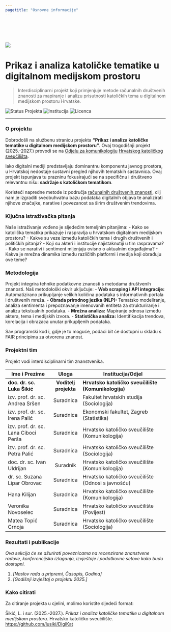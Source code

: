 ```yaml
---
pagetitle: "Osnovne informacije"
---
```



<br>
<br>
<br>

![](photo_.jpg)

# Prikaz i analiza katoličke tematike u digitalnom medijskom prostoru 

> Interdisciplinarni projekt koji primjenjuje metode računalnih društvenih znanosti za mapiranje i analizu prisutnosti katoličkih tema u digitalnom medijskom prostoru Hrvatske.

![Status Projekta](https://img.shields.io/badge/status-aktivan-green)
![Institucija](https://img.shields.io/badge/Institucija-Hrvatsko_katoličko_sveučilište-blue)
![Licenca](https://img.shields.io/badge/Licenca-CC%20BY%204.0-lightgrey)

---

###  O projektu

Dobrodošli na službenu stranicu projekta **"Prikaz i analiza katoličke tematike u digitalnom medijskom prostoru"**. Ovaj trogodišnji projekt (2025.-2027.) provodi se na [Odjelu za komunikologiju](https://www.unicath.hr/odjeli-i-fakultet/komunikologija) [Hrvatskog katoličkog sveučilišta](https://www.unicath.hr/).

Iako digitalni mediji predstavljaju dominantnu komponentu javnog prostora, u Hrvatskoj nedostaje sustavni pregled njihovih tematskih sastavnica. Ovaj projekt ispunjava tu prazninu fokusirajući se na specifičnu i društveno relevantnu nišu: **sadržaje s katoličkom tematikom**.

Koristeći napredne metode iz područja [računalnih društvenih znanosti](https://pure.rug.nl/ws/portalfiles/portal/140988937/Manifesto_of_computational_social_science.pdf), cilj nam je izgraditi sveobuhvatnu bazu podataka digitalnih objava te analizirati njihove značajke, narative i povezanost sa širim društvenim trendovima.

###  Ključna istraživačka pitanja

Naše istraživanje vođeno je sljedećim temeljnim pitanjima:
- Kako se katolička tematika prikazuje i raspravlja u hrvatskom digitalnom medijskom prostoru?
- Kakve su veze između katoličkih tema i drugih društvenih i političkih pitanja?
- Koji su akteri i institucije najistaknutiji u tim raspravama?
- Kako se narativi i sentiment mijenjaju ovisno o aktualnim događajima?
- Kakva je mrežna dinamika između različitih platformi i medija koji obrađuju ove teme?

###  Metodologija

Projekt integrira tehnike podatkovne znanosti s metodama društvenih znanosti. Naš metodološki okvir uključuje:
- **Web scraping i API integracije:** Automatizirano prikupljanje velikih količina podataka s informativnih portala i društvenih mreža.
- **Obrada prirodnog jezika (NLP):** Tematsko modeliranje, analiza sentimenta i prepoznavanje imenovanih entiteta za strukturiranje i analizu tekstualnih podataka.
- **Mrežna analiza:** Mapiranje odnosa između aktera, tema i medijskih izvora.
- **Statistička analiza:** Identifikacija trendova, korelacija i obrazaca unutar prikupljenih podataka.

Sav programski kod i, gdje je to moguće, podaci bit će dostupni u skladu s FAIR principima za otvorenu znanost.

###  Projektni tim

Projekt vodi interdisciplinarni tim znanstvenika.

| Ime i Prezime             | Uloga         | Institucija/Odjel                               |
| ------------------------- | :-----------: | ----------------------------------------------- |
| **doc. dr. sc. Luka Šikić** | **Voditelj projekta** | **Hrvatsko katoličko sveučilište (Komunikologija)** |
| izv. prof. dr. sc. Andrea Sršen | Suradnica     | Fakultet hrvatskih studija (Sociologija)        |
| izv. prof. dr. sc. Irena Palić  | Suradnica     | Ekonomski fakultet, Zagreb (Statistika)         |
| izv. prof. dr. sc. Lana Ciboci Perša  | Suradnica     | Hrvatsko katoličko sveučilište (Komunikologija) |
| izv. prof. dr. sc. Petra Palić    | Suradnica     | Hrvatsko katoličko sveučilište (Sociologija)    |
| doc. dr. sc. Ivan Uldrijan  | Suradnik      | Hrvatsko katoličko sveučilište (Komunikologija) |
| dr. sc. Suzana Lipar Obrovac  | Suradnica     | Hrvatsko katoličko sveučilište (Odnosi s javnošću)|
| Hana Kilijan              | Suradnica     | Hrvatsko katoličko sveučilište (Komunikologija) |
| Veronika Novoselec        | Suradnica     | Hrvatsko katoličko sveučilište (Povijest)       |
| Matea Topić Crnoja        | Suradnica     | Hrvatsko katoličko sveučilište (Sociologija)    |


###  Rezultati i publikacije

*Ova sekcija će se ažurirati poveznicama na recenzirane znanstvene radove, konferencijska izlaganja, izvještaje i podatkovne setove kako budu dostupni.*

1.  *[Naslov rada u pripremi, Časopis, Godina]*
2.  *[Godišnji izvještaj o projektu 2025.]*

###  Kako citirati

Za citiranje projekta u cjelini, molimo koristite sljedeći format:

Šikić, L. i sur. (2025.-2027.). *Prikaz i analiza katoličke tematike u digitalnom medijskom prostoru*. Hrvatsko katoličko sveučilište. [https://github.com/lusiki/DigiKat](https://github.com/lusiki/DigiKat)

